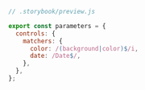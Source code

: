 ```js
// .storybook/preview.js

export const parameters = {
  controls: {
    matchers: {
      color: /(background|color)$/i,
      date: /Date$/,
    },
  },
};
```
